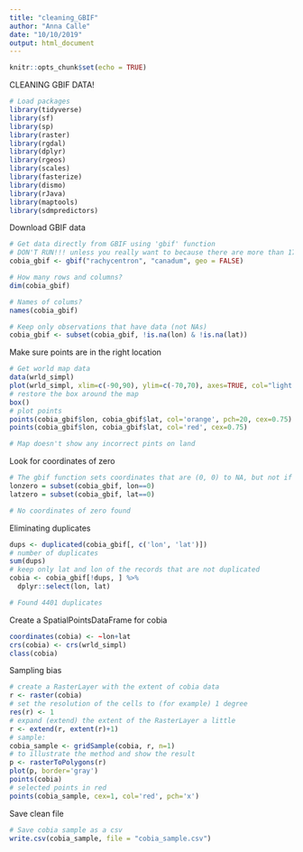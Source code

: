 ```yaml
---
title: "cleaning_GBIF"
author: "Anna Calle"
date: "10/10/2019"
output: html_document
---
```


```r
knitr::opts_chunk$set(echo = TRUE)
```


CLEANING GBIF DATA!
```r
# Load packages
library(tidyverse)
library(sf)
library(sp)
library(raster)
library(rgdal)
library(dplyr)
library(rgeos)
library(scales)
library(fasterize)
library(dismo)
library(rJava)
library(maptools)
library(sdmpredictors) 
```

Download GBIF data
```r
# Get data directly from GBIF using 'gbif' function
# DON'T RUN!!! unless you really want to because there are more than 17,000 observations
cobia_gbif <- gbif("rachycentron", "canadum", geo = FALSE)

# How many rows and columns?
dim(cobia_gbif)

# Names of colums?
names(cobia_gbif)

# Keep only observations that have data (not NAs)
cobia_gbif <- subset(cobia_gbif, !is.na(lon) & !is.na(lat))

```


Make sure points are in the right location
```r
# Get world map data
data(wrld_simpl)
plot(wrld_simpl, xlim=c(-90,90), ylim=c(-70,70), axes=TRUE, col="light yellow")
# restore the box around the map
box()
# plot points
points(cobia_gbif$lon, cobia_gbif$lat, col='orange', pch=20, cex=0.75) > # plot points again to add a border, for better visibility
points(cobia_gbif$lon, cobia_gbif$lat, col='red', cex=0.75)

# Map doesn't show any incorrect pints on land
```

Look for coordinates of zero
```r
# The gbif function sets coordinates that are (0, 0) to NA, but not if only one coordinate is zero.
lonzero = subset(cobia_gbif, lon==0)
latzero = subset(cobia_gbif, lat==0)

# No coordinates of zero found
```

Eliminating duplicates
```r
dups <- duplicated(cobia_gbif[, c('lon', 'lat')])
# number of duplicates
sum(dups)
# keep only lat and lon of the records that are not duplicated 
cobia <- cobia_gbif[!dups, ] %>% 
  dplyr::select(lon, lat)

# Found 4401 duplicates
```

Create a SpatialPointsDataFrame for cobia
```r
coordinates(cobia) <- ~lon+lat
crs(cobia) <- crs(wrld_simpl)
class(cobia)
```

Sampling bias
```r
# create a RasterLayer with the extent of cobia data
r <- raster(cobia)
# set the resolution of the cells to (for example) 1 degree
res(r) <- 1
# expand (extend) the extent of the RasterLayer a little
r <- extend(r, extent(r)+1)
# sample:
cobia_sample <- gridSample(cobia, r, n=1)
# to illustrate the method and show the result
p <- rasterToPolygons(r)
plot(p, border='gray')
points(cobia)
# selected points in red
points(cobia_sample, cex=1, col='red', pch='x')
```

Save clean file
```r
# Save cobia sample as a csv
write.csv(cobia_sample, file = "cobia_sample.csv")

```



